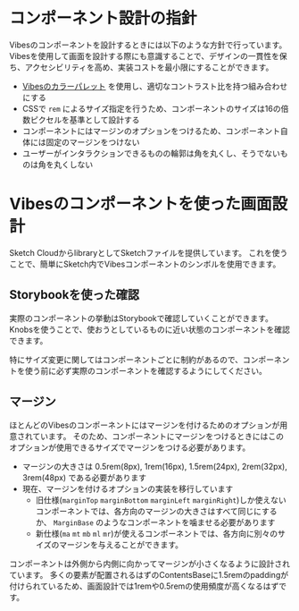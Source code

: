 
<Meta title='doc/Design/Readme' />


# コンポーネント設計の指針

Vibesのコンポーネントを設計するときには以下のような方針で行っています。
Vibesを使用して画面を設計する際にも意識することで、デザインの一貫性を保ち、アクセシビリティを高め、実装コストを最小限にすることができます。

- [Vibesのカラーパレット](?path=/docs/doc-colors--docs) を使用し、適切なコントラスト比を持つ組み合わせにする
- CSSで `rem` によるサイズ指定を行うため、コンポーネントのサイズは16の倍数ピクセルを基準として設計する
- コンポーネントにはマージンのオプションをつけるため、コンポーネント自体には固定のマージンをつけない
- ユーザーがインタラクションできるものの輪郭は角を丸くし、そうでないものは角を丸くしない

# Vibesのコンポーネントを使った画面設計

Sketch CloudからlibraryとしてSketchファイルを提供しています。
これを使うことで、簡単にSketch内でVibesコンポーネントのシンボルを使用できます。

## Storybookを使った確認

実際のコンポーネントの挙動はStorybookで確認していくことができます。
Knobsを使うことで、使おうとしているものに近い状態のコンポーネントを確認できます。

特にサイズ変更に関してはコンポーネントごとに制約があるので、コンポーネントを使う前に必ず実際のコンポーネントを確認するようにしてください。

## マージン

ほとんどのVibesのコンポーネントにはマージンを付けるためのオプションが用意されています。
そのため、コンポーネントにマージンをつけるときにはこのオプションが使用できるサイズでマージンをつける必要があります。

- マージンの大きさは 0.5rem(8px), 1rem(16px), 1.5rem(24px), 2rem(32px), 3rem(48px) である必要があります
- 現在、マージンを付けるオプションの実装を移行しています
  - 旧仕様(`marginTop` `marginBottom` `marginLeft` `marginRight`)しか使えないコンポーネントでは、各方向のマージンの大きさはすべて同じにするか、 `MarginBase` のようなコンポーネントを噛ませる必要があります
  - 新仕様(`ma` `mt` `mb` `ml` `mr`)が使えるコンポーネントでは、各方向に別々のサイズのマージンを与えることができます。

コンポーネントは外側から内側に向かってマージンが小さくなるように設計されています。
多くの要素が配置されるはずのContentsBaseに1.5remのpaddingが付けられているため、画面設計では1remや0.5remの使用頻度が高くなるはずです。

